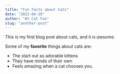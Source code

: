 ```yaml
---
title: "Fun Facts about Cats"
date: "2023-04-20"
author: "#1 Cat Fan"
slug: "another-post"
---
```

This is my first blog post about cats, and it is *awsome*.

Some of my **favorite** things about cats are:

* The start out as adorable kittens
* They have minds of their own
* Feels amazing when a cat chooses you.
